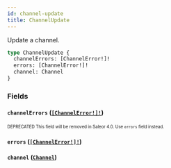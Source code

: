 ```yaml
---
id: channel-update
title: ChannelUpdate
---
```


Update a channel.

```graphql
type ChannelUpdate {
  channelErrors: [ChannelError!]!
  errors: [ChannelError!]!
  channel: Channel
}
```

### Fields

#### `channelErrors` ([`[ChannelError!]!`](/developer/api-reference/objects/channel-error.mdx))

<sub><sup><span className="deprecatedTag">DEPRECATED</span> This field will be removed in Saleor 4.0. Use `errors` field instead.</sup></sub>

#### `errors` ([`[ChannelError!]!`](/developer/api-reference/objects/channel-error.mdx))

#### `channel` ([`Channel`](/developer/api-reference/objects/channel.mdx))
